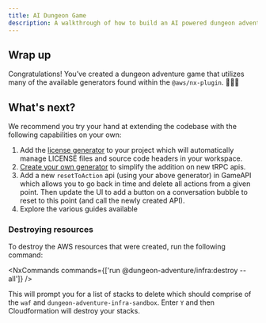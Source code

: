 ```yaml
---
title: AI Dungeon Game
description: A walkthrough of how to build an AI powered dungeon adventure game using the @aws/nx-plugin.
---
```



## Wrap up

Congratulations! You’ve created a dungeon adventure game that utilizes many of the available generators found within the `@aws/nx-plugin`.  🎉🎉🎉

## What's next?

We recommend you try your hand at extending the codebase with the following capabilities on your own:

1. Add the [license generator](/nx-plugin-for-aws/guides/license) to your project which will automatically manage LICENSE files and source code headers in your workspace.
2. [Create your own generator](/nx-plugin-for-aws/get_started/tutorials/create-generator) to simplify the addition on new tRPC apis.
3. Add a new `resetToAction` api (using your above generator) in GameAPI which allows you to go back in time and delete all actions from a given point. Then update the UI to add a button on a conversation bubble to reset to this point (and call the newly created API).
4. Explore the various guides available

### Destroying resources

To destroy the AWS resources that were created, run the following command:

<NxCommands commands={['run @dungeon-adventure/infra:destroy --all']} />

This will prompt you for a list of stacks to delete which should comprise of the `waf` and `dungeon-adventure-infra-sandbox`. Enter `Y` and then Cloudformation will destroy your stacks.